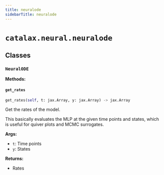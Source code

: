 ```yaml
---
title: neuralode
sidebarTitle: neuralode
---
```


# `catalax.neural.neuralode`

## Classes

### `NeuralODE` <sup><a href="https://github.com/JR-1991/Catalax/blob/master/catalax/neural/neuralode.py#L9" target="_blank"><Icon icon="github" style="width: 14px; height: 14px;" /></a></sup>

**Methods:**

#### `get_rates` <sup><a href="https://github.com/JR-1991/Catalax/blob/master/catalax/neural/neuralode.py#L61" target="_blank"><Icon icon="github" style="width: 14px; height: 14px;" /></a></sup>

```python
get_rates(self, t: jax.Array, y: jax.Array) -> jax.Array
```

Get the rates of the model.

This basically evaluates the MLP at the given time points and states, which
is useful for quiver plots and MCMC surrogates.

**Args:**
- `t`: Time points
- `y`: States

**Returns:**
- Rates

